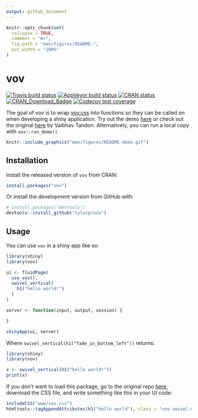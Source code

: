 ```yaml
---
output: github_document
---
```


<!-- README.md is generated from README.Rmd. Please edit that file -->

```r
knitr::opts_chunk$set(
  collapse = TRUE,
  comment = "#>",
  fig.path = "man/figures/README-",
  out.width = "100%"
)
```

# vov

<!-- badges: start -->
[![Travis build status](https://travis-ci.org/tyluRp/vov.svg?branch=master)](https://travis-ci.org/tyluRp/vov)
[![AppVeyor build status](https://ci.appveyor.com/api/projects/status/github/tyluRp/vov?branch=master&svg=true)](https://ci.appveyor.com/project/tyluRp/vov)
[![CRAN status](https://www.r-pkg.org/badges/version/vov)](https://cran.r-project.org/package=vov)
[![CRAN_Download_Badge](https://cranlogs.r-pkg.org/badges/vov)](https://cran.r-project.org/package=vov)
[![Codecov test coverage](https://codecov.io/gh/tyluRp/vov/branch/master/graph/badge.svg)](https://codecov.io/gh/tyluRp/vov?branch=master)
<!-- badges: end --> 

The goal of vov is to wrap [vov.css](https://github.com/vaibhav111tandon/vov.css) into functions so they can be called on when developing a shiny application. Try out the demo [here](https://tylerlittlefield.com/shiny/tyler/vov/) or check out the original [here](https://vaibhav111tandon.github.io/vov.css/) by Vaibhav Tandon. Alternatively, you can run a local copy with `vov::run_demo()`.

```r
knitr::include_graphics("man/figures/README-demo.gif")
```

## Installation

Install the released version of `vov` from CRAN:

```r
install.packages("vov")
```

Or install the development version from GitHub with:

``` r
# install.packages("devtools")
devtools::install_github("tylurp/vov")
```

## Usage

You can use `vov` in a shiny app like so:

```r
library(shiny)
library(vov)

ui <- fluidPage(
  use_vov(),
  swivel_vertical(
    h1("hello world!")
  )
)

server <- function(input, output, session) {

}

shinyApp(ui, server)
```

Where `swivel_vertical(h1("fade_in_bottom_left"))` returns:

```r
library(shiny)
library(vov)
```

```r
x <- swivel_vertical(h1("hello world!"))
print(x)
```

If you don't want to load this package, go to the original repo [here](https://github.com/vaibhav111tandon/vov.css), download the CSS file, and write something like this in your UI code:

```r
includeCSS("www/vov.css")
htmltools::tagAppendAttributes(h1("hello world"), class = "vov swivel-vertical")
```
